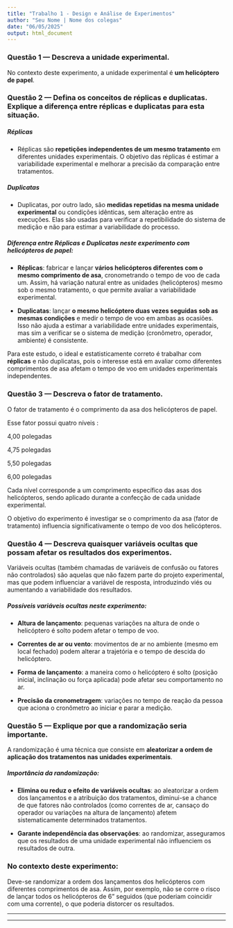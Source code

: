 ```yaml
---
title: "Trabalho 1 - Design e Análise de Experimentos"
author: "Seu Nome | Nome dos colegas"
date: "06/05/2025"
output: html_document
---
```


###  Questão 1 — Descreva a unidade experimental.

No contexto deste experimento, a unidade experimental é **um helicóptero de papel**.  


### Questão 2 — Defina os conceitos de réplicas e duplicatas. Explique a diferença entre réplicas e duplicatas para esta situação.

##### Réplicas

- Réplicas são **repetições independentes de um mesmo tratamento** em diferentes unidades experimentais. O objetivo das réplicas é estimar a  variabilidade experimental e melhorar a precisão da comparação entre tratamentos.

##### Duplicatas

 - Duplicatas, por outro lado, são **medidas repetidas na mesma unidade experimental** ou condições idênticas, sem alteração entre as execuções. Elas são usadas para verificar a repetibilidade do sistema de medição e não para estimar a variabilidade do processo.

##### Diferença entre Réplicas e Duplicatas neste experimento com helicópteros de papel:

- **Réplicas**: fabricar e lançar **vários helicópteros diferentes com o mesmo comprimento de asa**, cronometrando o tempo de voo de cada um. Assim, há variação natural entre as unidades (helicópteros) mesmo sob o mesmo tratamento, o que permite avaliar a variabilidade experimental.

- **Duplicatas**: lançar **o mesmo helicóptero duas vezes seguidas sob as mesmas condições** e medir o tempo de voo em ambas as ocasiões. Isso não ajuda a estimar a variabilidade entre unidades experimentais, mas sim a verificar se o sistema de medição (cronômetro, operador, ambiente) é consistente.

Para este estudo, o ideal e estatisticamente correto é trabalhar com **réplicas** e não duplicatas, pois o interesse está em avaliar como diferentes comprimentos de asa afetam o tempo de voo em unidades experimentais independentes.



### Questão 3 — Descreva o fator de tratamento.

O fator de tratamento é o comprimento da asa dos helicópteros de papel.

Esse fator possui quatro níveis :

4,00 polegadas

4,75 polegadas

5,50 polegadas

6,00 polegadas

Cada nível corresponde a um comprimento específico das asas dos helicópteros, sendo aplicado durante a confecção de cada unidade experimental.

O objetivo do experimento é investigar se o comprimento da asa (fator de tratamento) influencia significativamente o tempo de voo dos helicópteros.



### Questão 4 — Descreva quaisquer variáveis ocultas que possam afetar os resultados dos experimentos.

Variáveis ocultas (também chamadas de variáveis de confusão ou fatores não controlados) são aquelas que não fazem parte do projeto experimental, mas que podem influenciar a variável de resposta, introduzindo viés ou aumentando a variabilidade dos resultados.

##### Possíveis variáveis ocultas neste experimento:

- **Altura de lançamento**: pequenas variações na altura de onde o helicóptero é solto podem afetar o tempo de voo.
  
- **Correntes de ar ou vento**: movimentos de ar no ambiente (mesmo em local fechado) podem alterar a trajetória e o tempo de descida do helicóptero.
  
- **Forma de lançamento**: a maneira como o helicóptero é solto (posição inicial, inclinação ou força aplicada) pode afetar seu comportamento no ar.
  
- **Precisão da cronometragem**: variações no tempo de reação da pessoa que aciona o cronômetro ao iniciar e parar a medição.
  

### Questão 5 — Explique por que a randomização seria importante.

A randomização é uma técnica que consiste em **aleatorizar a ordem de aplicação dos tratamentos nas unidades experimentais**.  

##### Importância da randomização:

- **Elimina ou reduz o efeito de variáveis ocultas**: ao aleatorizar a ordem dos lançamentos e a atribuição dos tratamentos, diminui-se a chance de que fatores não controlados (como correntes de ar, cansaço do operador ou variações na altura de lançamento) afetem sistematicamente determinados tratamentos.

- **Garante independência das observações**: ao randomizar, asseguramos que os resultados de uma unidade experimental não influenciem os resultados de outra.

### No contexto deste experimento:

Deve-se randomizar a ordem dos lançamentos dos helicópteros com diferentes comprimentos de asa. Assim, por exemplo, não se corre o risco de lançar todos os helicópteros de 6” seguidos (que poderiam coincidir com uma corrente), o que poderia distorcer os resultados.


---

---



